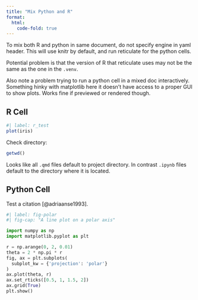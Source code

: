 ```yaml
---
title: "Mix Python and R"
format:
  html:
    code-fold: true
---
```


To mix both R and python in same document, do not specify engine in yaml header. This will use knitr by default, and run reticulate for the python cells.

Potential problem is that the version of R that reticulate uses may not be the same as the one in the `.venv`. 

Also note a problem trying to run a python cell in a mixed doc interactively. Something hinky with matplotlib here it doesn't have access to a proper GUI to show plots. Works fine if previewed or rendered though.

## R Cell

```r
#| label: r_test
plot(iris)
```

Check directory:

```r
getwd()
```

Looks like all `.qmd` files default to project directory. In contrast `.ipynb` files default to the directory where it is located.

## Python Cell

Test a citation [@adriaanse1993].

```python
#| label: fig-polar
#| fig-cap: "A line plot on a polar axis"

import numpy as np
import matplotlib.pyplot as plt

r = np.arange(0, 2, 0.01)
theta = 2 * np.pi * r
fig, ax = plt.subplots(
  subplot_kw = {'projection': 'polar'} 
)
ax.plot(theta, r)
ax.set_rticks([0.5, 1, 1.5, 2])
ax.grid(True)
plt.show()
```